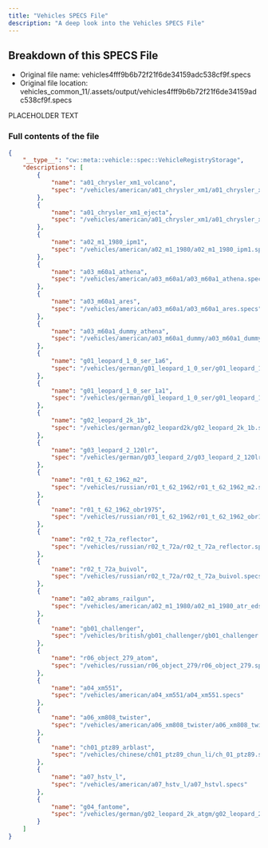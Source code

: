 ```yaml
---
title: "Vehicles SPECS File"
description: "A deep look into the Vehicles SPECS File"
---
```


## Breakdown of this SPECS File
- Original file name: vehicles4fff9b6b72f21f6de34159adc538cf9f.specs
- Original file location: vehicles_common_11/.assets/output/vehicles4fff9b6b72f21f6de34159adc538cf9f.specs

PLACEHOLDER TEXT

### Full contents of the file
```json
{
	"__type__": "cw::meta::vehicle::spec::VehicleRegistryStorage",
	"descriptions": [
		{
			"name": "a01_chrysler_xm1_volcano",
			"spec": "/vehicles/american/a01_chrysler_xm1/a01_chrysler_xm1_volcano.specs"
		},
		{
			"name": "a01_chrysler_xm1_ejecta",
			"spec": "/vehicles/american/a01_chrysler_xm1/a01_chrysler_xm1_ejecta.specs"
		},
		{
			"name": "a02_m1_1980_ipm1",
			"spec": "/vehicles/american/a02_m1_1980/a02_m1_1980_ipm1.specs"
		},
		{
			"name": "a03_m60a1_athena",
			"spec": "/vehicles/american/a03_m60a1/a03_m60a1_athena.specs"
		},
		{
			"name": "a03_m60a1_ares",
			"spec": "/vehicles/american/a03_m60a1/a03_m60a1_ares.specs"
		},
		{
			"name": "a03_m60a1_dummy_athena",
			"spec": "/vehicles/american/a03_m60a1_dummy/a03_m60a1_dummy_athena.specs"
		},
		{
			"name": "g01_leopard_1_0_ser_1a6",
			"spec": "/vehicles/german/g01_leopard_1_0_ser/g01_leopard_1_0_ser_1a6.specs"
		},
		{
			"name": "g01_leopard_1_0_ser_1a1",
			"spec": "/vehicles/german/g01_leopard_1_0_ser/g01_leopard_1_0_ser_1a1.specs"
		},
		{
			"name": "g02_leopard_2k_1b",
			"spec": "/vehicles/german/g02_leopard2k/g02_leopard_2k_1b.specs"
		},
		{
			"name": "g03_leopard_2_120lr",
			"spec": "/vehicles/german/g03_leopard_2/g03_leopard_2_120lr.specs"
		},
		{
			"name": "r01_t_62_1962_m2",
			"spec": "/vehicles/russian/r01_t_62_1962/r01_t_62_1962_m2.specs"
		},
		{
			"name": "r01_t_62_1962_obr1975",
			"spec": "/vehicles/russian/r01_t_62_1962/r01_t_62_1962_obr1975.specs"
		},
		{
			"name": "r02_t_72a_reflector",
			"spec": "/vehicles/russian/r02_t_72a/r02_t_72a_reflector.specs"
		},
		{
			"name": "r02_t_72a_buivol",
			"spec": "/vehicles/russian/r02_t_72a/r02_t_72a_buivol.specs"
		},
		{
			"name": "a02_abrams_railgun",
			"spec": "/vehicles/american/a02_m1_1980/a02_m1_1980_atr_eds_railgun.specs"
		},
		{
			"name": "gb01_challenger",
			"spec": "/vehicles/british/gb01_challenger/gb01_challenger.specs"
		},
		{
			"name": "r06_object_279_atom",
			"spec": "/vehicles/russian/r06_object_279/r06_object_279.specs"
		},
		{
			"name": "a04_xm551",
			"spec": "/vehicles/american/a04_xm551/a04_xm551.specs"
		},
		{
			"name": "a06_xm808_twister",
			"spec": "/vehicles/american/a06_xm808_twister/a06_xm808_twister.specs"
		},
		{
			"name": "ch01_ptz89_arblast",
			"spec": "/vehicles/chinese/ch01_ptz89_chun_li/ch_01_ptz89.specs"
		},
		{
			"name": "a07_hstv_l",
			"spec": "/vehicles/american/a07_hstv_l/a07_hstvl.specs"
		},
		{
			"name": "g04_fantome",
			"spec": "/vehicles/german/g02_leopard_2k_atgm/g02_leopard_2k_atgm.specs"
		}
	]
}
```